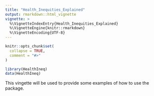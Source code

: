 ```yaml
---
title: "Health_Inequities_Explained"
output: rmarkdown::html_vignette
vignette: >
  %\VignetteIndexEntry{Health_Inequities_Explained}
  %\VignetteEngine{knitr::rmarkdown}
  %\VignetteEncoding{UTF-8}
---
```


```r
knitr::opts_chunk$set(
  collapse = TRUE,
  comment = "#>"
)
```

```r
library(HealthIneq)
data(HealthIneq)
```

This vingette will be used to provide some examples of how to use the package.
